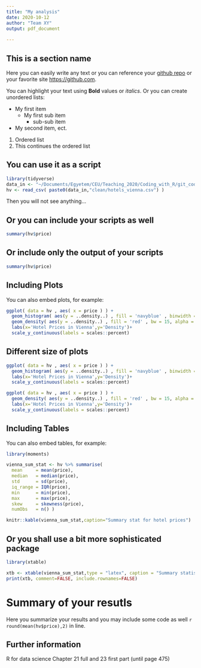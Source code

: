 ```yaml
---
title: "My analysis"
date: 2020-10-12
author: "Team XY"
output: pdf_document
  
---
```


## This is a section name

Here you can easily write any text or you can reference your [github repo](https://github.com/CEU-Economics-and-Business/ECBS-5208-Coding-1-Business-Analytics) or your favorite site <https://github.com>.

You can highlight your text using **Bold** values or *italics*. Or you can create unordered lists:

* My first item
  + My first sub item
    - sub-sub item
* My second item, ect.

@. Ordered list
@. This  continues the ordered list

## You can use it as a script

```r
library(tidyverse)
data_in <- "~/Documents/Egyetem/CEU/Teaching_2020/Coding_with_R/git_coding_1/ECBS-5208-Coding-1-Business-Analytics/Class_2/data/"
hv <- read_csv( paste0(data_in,"clean/hotels_vienna.csv") )
```

Then you will not see anything...

## Or you can include your scripts as well
```r
summary(hv$price)
```

## Or include only the output of your scripts
```r
summary(hv$price)
```

## Including Plots

You can also embed plots, for example:

```r
ggplot( data = hv , aes( x = price ) ) +
  geom_histogram( aes(y = ..density..) , fill = 'navyblue' , binwidth = 15 ) +
  geom_density( aes(y = ..density..) , fill = 'red' , bw = 15, alpha = 0.5 ) +
  labs(x='Hotel Prices in Vienna',y='Density')+
  scale_y_continuous(labels = scales::percent)
```

## Different size of plots
```r
ggplot( data = hv , aes( x = price ) ) +
  geom_histogram( aes(y = ..density..) , fill = 'navyblue' , binwidth = 15 ) +
  labs(x='Hotel Prices in Vienna',y='Density')+
  scale_y_continuous(labels = scales::percent)

ggplot( data = hv , aes( x = price ) ) +
  geom_density( aes(y = ..density..) , fill = 'red' , bw = 15, alpha = 0.5 ) +
  labs(x='Hotel Prices in Vienna',y='Density')+
  scale_y_continuous(labels = scales::percent)
```

## Including Tables

You can also embed tables, for example:

```r
library(moments)

vienna_sum_stat <- hv %>% summarise(
  mean     = mean(price),
  median   = median(price),
  std      = sd(price),
  iq_range = IQR(price), 
  min      = min(price),
  max      = max(price),
  skew     = skewness(price),
  numObs   = n() )

knitr::kable(vienna_sum_stat,caption="Summary stat for hotel prices")

```

## Or you shall use a bit more sophisticated package
```r

library(xtable)

xtb <- xtable(vienna_sum_stat,type = "latex", caption = "Summary statistics - better package")
print(xtb, comment=FALSE, include.rownames=FALSE)

```

# Summary of your resutls

Here you summarize your results and you may include some code as well `r round(mean(hv$price),2)` in line.

## Further information
R for data science Chapter 21 full and 23 first part (until page 475)
